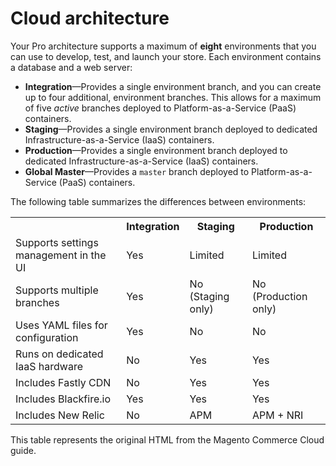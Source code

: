 # Cloud architecture

Your <GlobalVariable name='cloud'/> Pro architecture supports a maximum of **eight** environments that you can use to develop, test, and launch your store. Each environment contains a database and a web server:

- **Integration**—Provides a single environment branch, and you can create up to four additional, environment branches. This allows for a maximum of five _active_ branches deployed to Platform-as-a-Service (PaaS) containers.
- **Staging**—Provides a single environment branch deployed to dedicated Infrastructure-as-a-Service (IaaS) containers.
- **Production**—Provides a single environment branch deployed to dedicated Infrastructure-as-a-Service (IaaS) containers.
- **Global Master**—Provides a `master` branch deployed to Platform-as-a-Service (PaaS) containers.

The following table summarizes the differences between environments:

<table>
  <tbody>
    <tr>
      <td class="blank" />
      <th>Integration</th>
      <th>Staging</th>
      <th>Production</th>
    </tr>
    <tr>
      <td>Supports settings management in the UI</td>
      <td>Yes</td>
      <td>Limited</td>
      <td>Limited</td>
    </tr>
    <tr>
      <td>Supports multiple branches</td>
      <td>Yes</td>
      <td>No (Staging only)</td>
      <td>No (Production only)</td>
    </tr>
    <tr>
      <td>Uses YAML files for configuration</td>
      <td>Yes</td>
      <td>No</td>
      <td>No</td>
    </tr>
    <tr>
      <td>Runs on dedicated IaaS hardware</td>
      <td>No</td>
      <td>Yes</td>
      <td>Yes</td>
    </tr>
    <tr>
      <td>Includes Fastly CDN</td>
      <td>No</td>
      <td>Yes</td>
      <td>Yes</td>
    </tr>
    <tr>
      <td>Includes Blackfire.io</td>
      <td>Yes</td>
      <td>Yes</td>
      <td>Yes</td>
    </tr>
    <tr>
      <td>Includes New Relic</td>
      <td>No</td>
      <td>APM</td>
      <td>APM + NRI</td>
    </tr>
  </tbody>
</table>
<Callout type="info" header="HTML table">
  This table represents the original HTML from the Magento Commerce Cloud guide.
</Callout>
